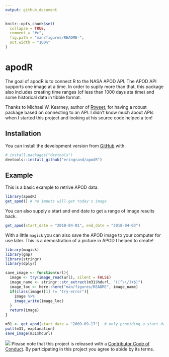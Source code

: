```yaml
---
output: github_document
---
```


<!-- README.md is generated from README.Rmd. Please edit that file -->

```r
knitr::opts_chunk$set(
  collapse = TRUE,
  comment = "#>",
  fig.path = "man/figures/README-",
  out.width = "100%"
)
```

# apodR

The goal of apodR is to connect R to the NASA APOD API. The APOD API supports one image at a time. In order to suplly more than that, this package also includes creating time ranges (of less than 1000 days ata time) and some historical data in tibble format.

Thanks to Michael W. Kearney, author of [Rtweet](http://rtweet.info), for having a robust package based on connecting to an API. I didn't know much about APIs when I started this project and looking at his source code helped a ton! 

## Installation

You can install the development version from [GitHub](https://github.com/) with:

``` r
# install.packages("devtools")
devtools::install_github("eringrand/apodR")
```
## Example

This is a basic example to retrive APOD data. 

```r
library(apodR)
get_apod() # no imputs will get today's image
```


You can also supply a start and end date to get a range of image results back.
```r
get_apod(start_date = "2018-04-01", end_date = "2018-04-03")
```




With a little `magick` you can also save the APOD image to your computer for use later. 
This is a demostration of a picture in APOD I helped to create!
```r
library(magick)
library(gmp)
library(stringr)
library(dplyr)

save_image <- function(url){
  image <- try(image_read(url), silent = FALSE)
  image_name <- stringr::str_extract(m31$hdurl, "([^\\/]+$)")
  image_loc <- here::here("man/figures/README", image_name)
  if(class(image)[1] != "try-error"){
    image %>%
    image_write(image_loc)
  }
  return(image)
}

m31 <- get_apod(start_date = "2009-09-17")  # only providing a start date will give the image just for that day
pull(m31, explanation)
save_image(m31$hdurl)
```

![](man/figures/README/Swift_M31_large_UV70p.jpg)
Please note that this project is released with a [Contributor Code of Conduct](.github/CODE_OF_CONDUCT.md).
By participating in this project you agree to abide by its terms.
